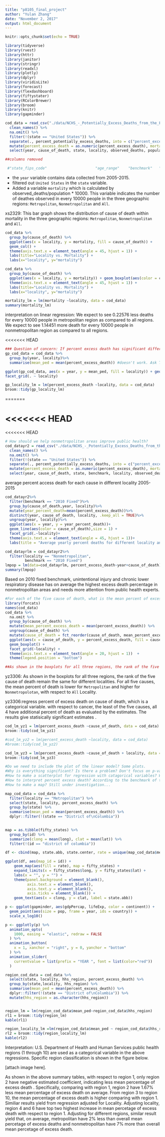 ```yaml
---
title: "p8105_final_project"
author: "Yulan Zhang"
date: "November 2, 2017"
output: html_document
---
```


```r
knitr::opts_chunk$set(echo = TRUE)
```

```r
library(tidyverse)
library(rvest)
library(httr)
library(janitor)
library(stringr)
library(readxl)
library(plotly)
library(dplyr)
library(viridisLite)
library(forecast)
library(flexdashboard)
library(fiftystater)
library(RColorBrewer)
library(broom)
library(knitr)
library(gapminder)
```


```r
cod_data = read_csv("./data/NCHS_-_Potentially_Excess_Deaths_from_the_Five_Leading_Causes_of_Death.csv") %>%
  clean_names() %>%
  na.omit() %>%
  filter(!(state == "United States")) %>%
  separate(., percent_potentially_excess_deaths, into = c("percent_excess_death"), sep = "%") %>%
  mutate(percent_excess_death = as.numeric(percent_excess_death), mortality = observed_deaths/population * 10000, mortality = as.numeric(mortality)) %>%
  select(year, cause_of_death, state, locality, observed_deaths, population, expected_deaths, potentially_excess_deaths, percent_excess_death, mortality, hhs_region)

##columns removed

 #"state_fips_code"                      "age_range"    "benchmark"   "potentially_excess_deaths" "percent_excess_death"      "mortality"   

```
- the `year` variable contains data collected from 2005-2015.
- filtered out `United States` in the `state` variable.
- Added a variable `mortality` which is calculated by observed_deaths/population * 10000. This variable indicates the number of deathes observed in every 10000 people in the three geographic regions: `Metropolitan`, `Nonmetropolitan` and `All`.  



xs2329:
This bar graph shows the distribution of cause of death within mortality in the three geographic regions: `Metropolitan`, `Nonmetropolitan` and `All`. 

```r
cod_data %>%
  group_by(cause_of_death) %>% 
  ggplot(aes(x = locality, y = mortality, fill = cause_of_death)) +
  geom_col() +
  theme(axis.text.x = element_text(angle = 45, hjust = 1)) +
  labs(title="Locality vs. Mortality") +
  labs(x="locality", y="mortality") 
```

```r
cod_data %>%
  group_by(cause_of_death) %>% 
  ggplot(aes(x = locality, y = mortality)) + geom_boxplot(aes(color = cause_of_death), na.rm = T) +
  theme(axis.text.x = element_text(angle = 45, hjust = 1)) +
  labs(title="Locality vs. Mortality") +
  labs(x="locality", y="mortality") 
```



```r
mortality_lm = lm(mortality ~locality, data = cod_data)
summary(mortality_lm)
```
interpretation on linear regression:
We expect to see 0.22576 less deaths for every 10000 people in metropolitan region as compared to all regions. 
We expect to see 1.14451 more death for every 10000 people in nonmetropolitan region as compared to all regions.





<<<<<<< HEAD
```r
### Question of concern: If percent excess death has significant difference between metro and non-metro groups.
gp_cod_data = cod_data %>%
  group_by(year, locality)%>% 
  summarise(mean_ped = mean(percent_excess_death)) #doesn't work. Ask TA.

ggplot(gp_cod_data, aes(x = year, y = mean_ped, fill = locality)) + geom_bar(stat = "identity")+
facet_grid(. ~ locality) 

```

```r
gp_locality_lm = lm(percent_excess_death ~locality, data = cod_data)
broom::tidy(gp_locality_lm)
```


=======


<<<<<<< HEAD
=======
<<<<<<< HEAD

```r
# How should we help nonmetropolitan areas improve public health? 
cod_datayr2 = read_csv("./data/NCHS_-_Potentially_Excess_Deaths_from_the_Five_Leading_Causes_of_Death.csv") %>%
  clean_names() %>%
  na.omit() %>%
  filter(!(state == "United States")) %>%
  separate(., percent_potentially_excess_deaths, into = c("percent_excess_death"), sep = "%") %>%
  mutate(percent_excess_death = as.numeric(percent_excess_death), mortality = observed_deaths/population * 10000, mortality = as.numeric(mortality)) %>%
  select(year, cause_of_death, state, benchmark, locality, observed_deaths, population, expected_deaths, potentially_excess_deaths, percent_excess_death, mortality)
```
average percent access death for each cause in different locality 2005-2015
```r
cod_datayr2%>%
  filter(benchmark == "2010 Fixed")%>%
  group_by(cause_of_death,year, locality)%>%
  mutate(year_percent_death=mean(percent_excess_death))%>%
  distinct(year, cause_of_death, locality, .keep_all = TRUE)%>%
  ungroup(year, locality)%>%
  ggplot(aes(x = year, y = year_percent_death))+
  geom_line(aes(color = cause_of_death),size = 1) +
  facet_grid(.~locality)+
  theme(axis.text.x = element_text(angle = 45, hjust = 1))+
  labs(title = "Average yearly percent deaths for different locality and benchmarks") 

```

```r
cod_datayrlm = cod_datayr2%>%
  filter(locality == "Nonmetropolitan",
         benchmark == "2010 Fixed")
lmpop = lm(data=cod_datayrlm, percent_excess_death~year+cause_of_death)
summary(lmpop)
```

Based on 2010 fixed benchmark, unintentional injury and chronic lower respiratory disease has on average the highest excess death percentage in nonmetropolitan areas and needs more attention from public health experts. 


```r
#For each of the five cause of death, what is the mean percent of excess death? It is different across locality.
library(forcats)
names(cod_data)
cod_data %>%
  na.omit %>%
  group_by(cause_of_death) %>%
  mutate(mean_percent_excess_death = mean(percent_excess_death)) %>%
  ungroup(cause_of_death) %>%
  mutate(cause_of_death = fct_reorder(cause_of_death, mean_percent_excess_death)) %>%
  ggplot(aes(x = cause_of_death, y = percent_excess_death, fill = cause_of_death)) +
  geom_boxplot() +
  facet_grid(~locality) +
  theme(axis.text.x = element_text(angle = 20, hjust = 1))  +
  theme(legend.position = "bottom")

##As shown in the boxplots for all three regions, the rank of the five cause of death remain the same for different localities. For all five causes, the mean percent of death is lower for `Metropolitan` and higher for `Nonmetropolotan`, with respect to `All` Locality.
```

yz3306: As shown in the boxplots for all three regions, the rank of the five cause of death remain the same for different localities. For all five causes, the mean percent of death is lower for `Metropolitan` and higher for `Nonmetropolotan`, with respect to `All` Locality.

yz3306:regress percent of excess death on cause of death, which is a categorical variable. with respect to cancer, the least of the five causes, all 4 have additional percent of death as evaluated by the estimates. The results give statisically significant estimates .

```r

cod_lm_yz1 = lm(percent_excess_death ~cause_of_death, data = cod_data)
broom::tidy(cod_lm_yz1)

#cod_lm_yz2 = lm(percent_excess_death ~locality, data = cod_data)
#broom::tidy(cod_lm_yz2)

cod_lm_yz3 = lm(percent_excess_death ~cause_of_death + locality, data = cod_data)
broom::tidy(cod_lm_yz3)
```

```r
#Do we need to include the plot of the linear model? Some plots. 
#Why is everything significant? Is there a problem? Don't focus on p-value. Calculate CI and other estimates.
#How to make a scatterplot for regression with catagorical variables? We don't need to.
#How to interpret percent excess death? According to the benchmark of the three lowest states.
#How to make a map? Still under investigation...
```

```r
map_cod_data = cod_data %>%
  filter(locality == "Metropolitan") %>%
  select(state, locality, percent_excess_death) %>% 
  group_by(state) %>% 
  summarise(mean_ped = mean(percent_excess_death)) %>% 
  dplyr::filter(!(state == "District of\nColumbia"))
  

map = as.tibble(fifty_states) %>%
  group_by(id) %>% 
  summarize(clong = mean(long), clat = mean(lat)) %>% 
  filter(!(id == "district of columbia"))

df <- cbind(map, state.abb, state.center, rate = unique(map_cod_data$mean_ped))

ggplot(df, aes(map_id = id)) + 
    geom_map(aes(fill = rate), map = fifty_states) + 
    expand_limits(x = fifty_states$long, y = fifty_states$lat) + 
    labs(x = "", y = "") +
    theme(panel.background = element_blank(), 
          axis.text.x = element_blank(), 
          axis.text.y = element_blank(), 
          axis.ticks = element_blank()) + 
    geom_text(aes(x = clong, y = clat, label = state.abb)) 


```

```r
p <- ggplot(gapminder, aes(gdpPercap, lifeExp, color = continent)) +
  geom_point(aes(size = pop, frame = year, ids = country)) +
  scale_x_log10()

p <- ggplotly(p) %>% 
  animation_opts(
    1000, easing = "elastic", redraw = FALSE
  ) %>% 
  animation_button(
    x = 1, xanchor = "right", y = 0, yanchor = "bottom"
  ) %>%
  animation_slider(
    currentvalue = list(prefix = "YEAR ", font = list(color="red"))
  )

```



```r
region_cod_data = cod_data %>%
  select(state, locality, hhs_region, percent_excess_death) %>% 
  group_by(state,locality, hhs_region) %>% 
  summarise(mean_ped = mean(percent_excess_death)) %>% 
  dplyr::filter(!(state == "District of\nColumbia")) %>% 
  mutate(hhs_region = as.character(hhs_region))


region_lm = lm(region_cod_data$mean_ped~region_cod_data$hhs_region)
rl1 = broom::tidy(region_lm)
kable(rl1)

region_locality_lm =lm(region_cod_data$mean_ped ~ region_cod_data$hhs_region+region_cod_data$locality)
rl2 = broom::tidy(region_locality_lm)
kable(rl2)
```

Interpretation: U.S. Department of Health and Human Services public health regions (1 through 10) are used as a categorical variable in the above regressions. Specific region classification is shown in the figure below.

[attach image here].

As shown in the above summary tables, with respect to region 1, only region 2 have negative estimated coefficient, indicating less mean percentage of excess death . Specifically, comparing with region 1, region 2 have 1.67% less mean percentage of excess death on average. From region 3 to region 10, the mean percentage of excess death is higher comparing with region 1. Similiar results yield from regression adjusted for Locality. Adjusting locality, region 4 and 6 have top two highest increase in mean percetage of excess death with respect to region 1. Adjusting for different regions, similar result yield that, on average, metropolitan have 2% less than overall mean percetage of excess deaths and nonmetropolitan have 7% more than overall mean percetage of excess death.
















